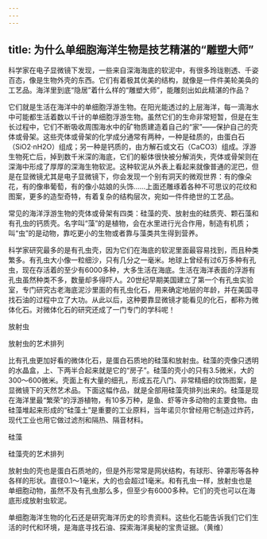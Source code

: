 ```yaml
---
---
---
```

title: 为什么单细胞海洋生物是技艺精湛的“雕塑大师”
---




科学家在电子显微镜下发现，一些来自深海海底的软泥中，有很多玲珑剔透、千姿百态，像是生物外壳的东西。它们有着极其优美的结构，就像是一件件美轮美奂的工艺品。海洋里到底“隐居”着什么样的“雕塑大师”，能雕刻出如此精湛的作品？

它们就是生活在海洋中的单细胞浮游生物。在阳光能透过的上层海洋，每一滴海水中可能都生活着数以千计的单细胞浮游生物。虽然它们的生命非常短暂，但是在生长过程中，它们不断吸收周围海水中的矿物质建造着自己的“家”——保护自己的壳体或骨架。这些壳体或骨架的化学成分通常有两种，一种是硅质的，由蛋白石（SiO2·nH2O）组成；另一种是钙质的，由方解石或文石（CaCO3）组成。浮游生物死亡后，掉到数千米深的海底，它们的躯体很快被分解消失，壳体或骨架则在深海中形成了厚厚的深海生物软泥。这种软泥从外表上看起来就像普通的泥巴，但是在显微镜尤其是电子显微镜下，你会发现一个别有洞天的微观世界：有的像朵花，有的像串葡萄，有的像小姑娘的头饰……上面还雕琢着各种不可思议的花纹和图案，更多的造型奇特，有着复杂的结构层次，宛如一件件绝世的工艺品。

常见的海洋浮游生物的壳体或骨架有四类：硅藻的壳、放射虫的硅质壳、颗石藻和有孔虫的钙质壳。名字叫“藻”的是植物，会在水里进行光合作用，制造有机质；叫“虫”的是动物，靠吃更小的生物或者靠与藻类共生得到营养。

科学家研究最多的是有孔虫壳，因为它们在海底的软泥里面最容易找到，而且种类繁多。有孔虫大小像一粒细沙，只有几分之一毫米。地球上曾经有过6万多种有孔虫，现在存活着的至少有6000多种，大多生活在海底。生活在海洋表面的浮游有孔虫虽然种类不多，数量却多得吓人。20世纪早期美国建立了第一个有孔虫实验室，专门研究古老海底泥沙里面的有孔虫化石，用来确定地层的年龄，并在美国寻找石油的过程中立了大功。从此以后，这种要靠显微镜才能看见的化石，都称为微体化石。对微体化石的研究还成了一门专门的学科呢！

放射虫



放射虫的艺术排列



比有孔虫更加好看的微体化石，是蛋白石质地的硅藻和放射虫。硅藻的壳像只透明的水晶盒，上、下两半合起来就是它的“房子”。硅藻的壳小的只有3.5微米，大的300～600微米。壳面上有大量的细孔，形成五花八门、非常精细的纹饰图案，是显微镜下的天然艺术品。下面这幅作品，就是全部用硅藻壳排列出来的。硅藻是现在海洋里最“繁荣”的浮游植物，有10多万种，是鱼、虾等许多动物的主要食物。由硅藻堆起来形成的“硅藻土”是重要的工业原料，当年诺贝尔曾经用它制造过炸药，现代工业也用它做过滤剂和隔热、隔音材料。

硅藻



硅藻壳的艺术排列



放射虫的壳也是蛋白石质地的，但是外形常常是网状结构，有球形、钟罩形等各种各样的形状。直径0.1～1毫米，大的也会超过1毫米。和有孔虫一样，放射虫也是单细胞动物，虽然不及有孔虫那么多，但至少有6000多种。它们的壳也可以在海底形成放射虫软泥。

单细胞海洋生物的化石还是研究海洋历史的珍贵资料。这些化石能告诉我们它们生活的时代和环境，是海底寻找石油、探索海洋奥秘的宝贵证据。（黄维）